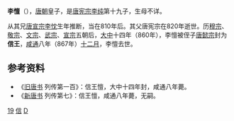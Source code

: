 '''李憻'''（{{bd|810年代|？|867年||catIdx=L}}），[[唐朝|唐朝]]皇子，是[[唐宪宗|唐宪宗李纯]]第十九子，生母不详。

从其兄[[唐宣宗|唐宣宗李忱]]生年推断，当在810年后。其父唐宪宗在820年逝世。历[[唐穆宗|穆宗]]、[[唐敬宗|敬宗]]、[[唐文宗|文宗]]、[[唐武宗|武宗]]、[[唐宣宗|宣宗]]五朝后，[[大中_(唐朝)|大中]]十四年（860年），李憻被侄子[[唐懿宗|唐懿宗]]封为'''信王'''，[[咸通|咸通]]八年（867年）[[十二月|十二月]]，李憻去世。

== 参考资料 ==
*《[[旧唐书|旧唐书]] 列传第一百》：信王憻，大中十四年封，咸通八年薨。
*《[[新唐书|新唐书]] 列传第七》：信王憻，咸通八年薨，无嗣。
{{唐宪宗皇室}}
{{唐朝人小作品}}
[[Category:唐宪宗皇子|19]]
[[Category:唐朝宗室国王|信]]
[[Category:李姓|D]]